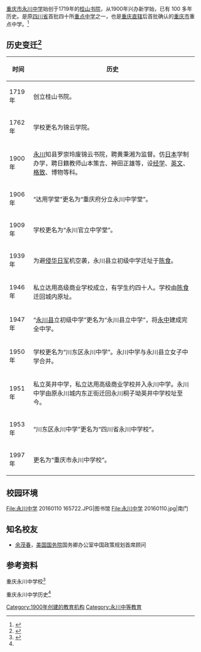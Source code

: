 {{coord|29|20|34|N|105|56|29|E|region:CN-50_type:edu|display=title}}
{{Infobox university
|name = <big>永川中学</big>
|native_name = Yongchuan Middle School
|image = [[File:Yongchuan_Middle_School.png|center]]
|motto = '''以文化人 明体达用'''
|established = 1900年
|type = [[公立|公立]]
|profess = 文/理
|city = [[永川区|永川区]]
|state = [[重庆市|重庆市]]
|province = 重庆
|country = {{CHN}}[[中华人民共和国|中华人民共和国]]|location = {{CHN}}[[重庆市|重庆市]][[永川区|永川区]]<br/>初中部：迎宾大道259号<br/>高中部：观音山公园
|telephone = +86.023-49802949
|Nickname = '''永中'''
|website = http://www.yczxx.com
}}

[[重庆市|重庆市]][[永川中学|永川中学]]始创于1719年的[[桂山书院|桂山书院]]，从1900年兴办新学始，已有 100 多年历史。是原[[四川省|四川省]]首批四十所[[重点中学|重点中学]]之一，也是[[重庆直辖市|重庆直辖]]后首批确认的[[重庆市|重庆市]]重点中学。<ref name=":0">{{Cite web|url =http://www.yczxx.com/Article_Show.asp?ArticleID=2005414204536|title =校历沿革|accessdate =2016-02-06|author =|date =|publisher =永川中学官方网站|deadurl =yes|archiveurl =https://web.archive.org/web/20160206225623/http://www.yczxx.com/Article_Show.asp?ArticleID=2005414204536|archivedate =2016-02-06}}</ref>

== 历史变迁<ref>{{Cite book|title = 永川中学校历史|last = |first = |publisher = 重庆市永川中学|year = |isbn = |location = 永川中学图书馆 - 桂山书院|pages = }}</ref> ==
{| class="wikitable sortable"
!时间   
!历史
|-
|1719年
|创立桂山书院。
|-
|1762年
|学校更名为锦云学院。
|-
|1900年
|[[永川区|永川]]知县罗崇玲废锦云书院，聘黄秉湘为监督。仿[[日本|日本]]学制办学，聘日籍教师山本策吉、神田正雄等，设[[经学|经学]]、[[英文|英文]]、[[科学|格致]]、博物等科。
|-
|1906年
|“达用学堂”更名为“重庆府分立永川中学堂”。
|-
|1909年
|学校更名为“永川官立中学堂”。
|-
|1939年
|为避[[侵华日军|侵华日军]]机空袭，永川县立初级中学迁址于[[陈食街道|陈食]]。
|-
|1946年
|私立达用高级商业学校成立，有学生约四十人。学校由[[陈食街道|陈食]]迁回城内原址。
|-
|1947年
|“[[永川区|永川县]]立初级中学”更名为“永川县立中学”，将[[永川中学|永中]]建成完全中学。
|-
|1950年
|学校更名为“川东区永川中学”。永川中学与永川县立女子中学合并。
|-
|1951年
|私立英井中学，私立达用高级商业学校并入永川中学。永川中学由原永川城内东正街迁回永川桐子坳英井中学校址至今。
|-
|1953年
|“川东区永川中学”更名为“四川省永川中学校”。
|-
|1997年
|更名为“重庆市永川中学校”。
|}

== 校园环境 ==
<gallery>
File:永川中学 20160110 165722.JPG|图书馆
File:永川中学 20160110.jpg|南门
</gallery>

==知名校友==
* [[余茂春|余茂春]]，[[美国国务院|美国国务院]]国务卿办公室中国政策规划首席顾问

== 参考资料 ==
重庆永川中学校<ref>{{Cite web|url =http://www.yczxx.com|title =重庆市永川中学校|accessdate =2016-02-06|author =|date =|publisher =|archive-date =2016-12-25|archive-url =https://web.archive.org/web/20161225000704/http://www.yczxx.com/|dead-url =yes}}</ref>

重庆永川中学历史<ref name=":0" />

{{Authority control}}
[[Category:1900年创建的教育机构|Category:1900年创建的教育机构]]
[[Category:永川中等教育|Category:永川中等教育]]